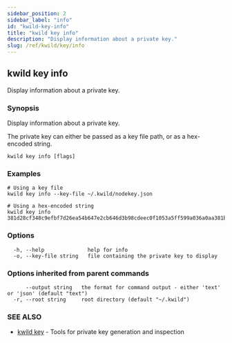 ```yaml
---
sidebar_position: 2
sidebar_label: "info"
id: "kwild-key-info"
title: "kwild key info"
description: "Display information about a private key."
slug: /ref/kwild/key/info
---
```


## kwild key info

Display information about a private key.

### Synopsis

Display information about a private key.

The private key can either be passed as a key file path, or as a hex-encoded string.

```
kwild key info [flags]
```

### Examples

```
# Using a key file
kwild key info --key-file ~/.kwild/nodekey.json

# Using a hex-encoded string
kwild key info 381d28cf348c9efbf7d26ea54b647e2cb646d3b98cdeec0f1053a5ff599a036a0aa381bd4aad1670a39977d5416bfac7bd060765adc58a4bb16bbbafeefbae34
```

### Options

```
  -h, --help              help for info
  -o, --key-file string   file containing the private key to display
```

### Options inherited from parent commands

```
      --output string   the format for command output - either 'text' or 'json' (default "text")
  -r, --root string     root directory (default "~/.kwild")
```

### SEE ALSO

* [kwild key](/docs/ref/kwild/key)	 - Tools for private key generation and inspection

